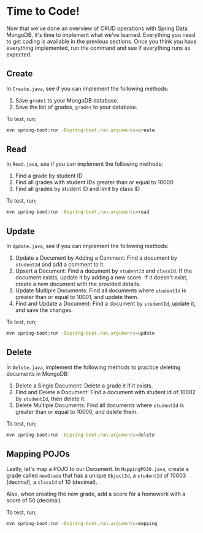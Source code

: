 # Time to Code!
Now that we've done an overview of CRUD operations with Spring Data MongoDB,
it's time to implement what we've learned. Everything you need to get coding is available in the 
previous sections. Once you think you have everything implemented, run the command and see if 
everything runs as expected.

## Create
In `Create.java`, see if you can implement the following methods:

1. Save `grade1` to your MongoDB database.
2. Save the list of grades, `grades` to your database.

To test, run;
```bash
mvn spring-boot:run -Dspring-boot.run.arguments=create
```

## Read
In `Read.java`, see if you can implement the following methods:

1. Find a grade by student ID
2. Find all grades with student IDs greater than or equal to 10000
3. Find all grades by student ID and limit by class ID

To test, run;
```bash
mvn spring-boot:run -Dspring-boot.run.arguments=read
```

## Update
In `Update.java`, see if you can implement the following methods:

1. Update a Document by Adding a Comment: Find a document by `studentId` 
and add a comment to it.
2. Upsert a Document: Find a document by `studentId` and `classId`. If the 
document exists, update it by adding a new score. If it doesn't exist, 
create a new document with the provided details.
3. Update Multiple Documents: Find all documents where `studentId` is 
greater than or equal to 10001, and update them.
4. Find and Update a Document: Find a document by `studentId`, update 
it, and save the changes.

To test, run;
```bash
mvn spring-boot:run -Dspring-boot.run.arguments=update
```

## Delete
In `Delete.java`, implement the following methods to practice deleting 
documents in MongoDB:

1. Delete a Single Document: Delete a grade it if it exists.
2. Find and Delete a Document: Find a document with student id of 10002 
by `studentId`, then delete it.
3. Delete Multiple Documents: Find all documents where `studentId` is 
greater than or equal to 10000, and delete them.

To test, run;
```bash
mvn spring-boot:run -Dspring-boot.run.arguments=delete
```

## Mapping POJOs
Lastly, let's map a POJO to our Document. In `MappingPOJO.java`, create 
a grade called `newGrade` that has a unique `ObjectId`, a `studentId` 
of 10003 (decimal), a `classId` of 10 (decimal).

Also, when creating the new grade, add a score for a homework with a 
score of 50 (decimal).

To test, run;
```bash
mvn spring-boot:run -Dspring-boot.run.arguments=mapping
```
